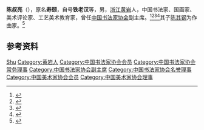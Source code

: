 {{Otheruses|other=名为陈叔亮的其他人物|陈叔亮}}
{{Otheruses|other=名为陳壽頤的其他人物|陳壽頤}}

'''陈叔亮'''（{{bd|1901年||1991年}}），原名'''寿颐'''，自号'''铁老汉'''等，男，[[浙江|浙江]][[黄岩县|黄岩]]人，中国书法家、国画家、美术评论家、工艺美术教育家，曾任[[中国书法家协会|中国书法家协会]]副主席。<ref>{{Cite book|title=中国当代文化艺术名人大辞典|author=刘波主编|publisher=国际文化出版公司|year=1993|isbn=9787800493898|location=北京|pages=}}</ref><ref>{{Cite book|title=中国当代文艺名人辞典|author=谷向阳, 王庆新主编|publisher=学苑出版社|year=1994|isbn=|location=北京|pages=}}</ref><ref>{{Cite book|title=中华当代文化名人大辞典|author=张品兴, 殷登祥, 陈有进等主编|publisher=中国广播电视出版社|year=1992|isbn=9787504315137|location=北京|pages=}}</ref><ref>{{Cite book|title=中国当代艺术界名人录|author=中国名人研究院编; 异天, 戈德主编|publisher=社会科学文献出版社|year=1993|isbn=|location=北京|pages=}}</ref>其子[[陈其钢|陈其钢]]为作曲家。<ref>{{Cite web|title=纪念陈叔亮先生诞辰120周年系列活动在黄岩举行 著名作曲家陈其钢深情回忆父亲|url=https://www.ad.tsinghua.edu.cn/info/1034/60778.htm|access-date=2022-06-06|date=2021-09|work=清华大学美术学院}}</ref>

== 参考资料 ==
{{reflist}}

{{中国人物小作品}}
{{Navboxes 
| title  = 陈叔亮在[[中国书法家协会|中国书法家协会]]的职务
| list1  =
{{中国书法家协会第一届理事会}}
{{中国书法家协会第二届理事会}}
}}
{{Navboxes 
| title  = 陈叔亮在[[中国美术家协会|中国美术家协会]]的职务
| list1  =
{{中国美术家协会第一届理事会}}
{{中国美术家协会第二届理事会}}
{{中国美术家协会第三届理事会}}
}}

{{Authority control}}
{{DEFAULTSORT:Chen陈}}
[[Category:陈姓|Shu]]
[[Category:黄岩人|Category:黄岩人]]
[[Category:中国书法家协会会员|Category:中国书法家协会会员]]
[[Category:中国书法家协会常务理事|Category:中国书法家协会常务理事]]
[[Category:中国书法家协会副主席|Category:中国书法家协会副主席]]
[[Category:中国书法家协会名誉理事|Category:中国书法家协会名誉理事]]
[[Category:中国美术家协会会员|Category:中国美术家协会会员]]
[[Category:中国美术家协会理事|Category:中国美术家协会理事]]
